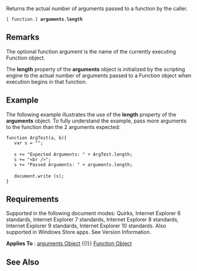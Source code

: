 Returns the actual number of arguments passed to a function by the caller.

 [ function.] '''arguments'''.'''length'''

==Remarks==
The optional function argument is the name of the currently executing Function object.

The '''length''' property of the '''arguments''' object is initialized by the scripting engine to the actual number of arguments passed to a Function object when execution begins in that function.


==Example==
The following example illustrates the use of the '''length''' property of the '''arguments''' object. To fully understand the example, pass more arguments to the function than the 2 arguments expected:

 function ArgTest(a, b){
    var s = "";
 
    s += "Expected Arguments: " + ArgTest.length;
    s += "&lt;br /&gt;";
    s += "Passed Arguments: " + arguments.length;
 
    document.write (s);
 }

==Requirements==
Supported in the following document modes: Quirks, Internet Explorer 6 standards, Internet Explorer 7 standards, Internet Explorer 8 standards, Internet Explorer 9 standards, Internet Explorer 10 standards. Also supported in Windows Store apps. See Version Information.

'''Applies To''' : [[arguments|arguments Object]] {{!}} [[Function|Function Object]]


==See Also==

              

              

              
